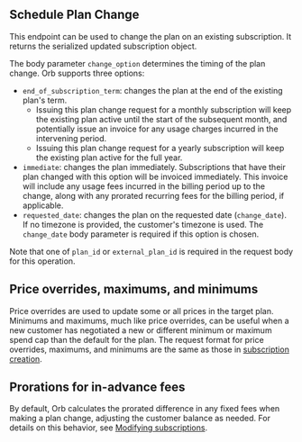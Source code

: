 ## Schedule Plan Change

This endpoint can be used to change the plan on an existing subscription. It returns the serialized updated
subscription object.

The body parameter `change_option` determines the timing of the plan change. Orb supports three options:
- `end_of_subscription_term`: changes the plan at the end of the existing plan's term.
    - Issuing this plan change request for a monthly subscription will keep the existing plan active until the start
      of the subsequent month, and potentially issue an invoice for any usage charges incurred in the intervening
      period.
    - Issuing this plan change request for a yearly subscription will keep the existing plan active for the full
      year.
- `immediate`: changes the plan immediately. Subscriptions that have their plan changed with this option will be
  invoiced immediately. This invoice will include any usage fees incurred in the billing period up to the change,
  along with any prorated recurring fees for the billing period, if applicable.
- `requested_date`: changes the plan on the requested date (`change_date`). If no timezone is provided, the
  customer's timezone is used. The `change_date` body parameter is required if this option is chosen.

Note that one of `plan_id` or `external_plan_id` is required in the request body for this operation.

## Price overrides, maximums, and minimums
Price overrides are used to update some or all prices in the target plan. Minimums and maximums, much like price
overrides, can be useful when a new customer has negotiated a new or different minimum or maximum spend cap than the
default for the plan. The request format for price overrides, maximums, and minimums are the same as those in
[subscription creation](create-subscription).

## Prorations for in-advance fees
By default, Orb calculates the prorated difference in any fixed fees when making a plan change, adjusting the
customer balance as needed. For details on this behavior, see
[Modifying subscriptions](../guides/product-catalog/modifying-subscriptions.md#prorations-for-in-advance-fees).
